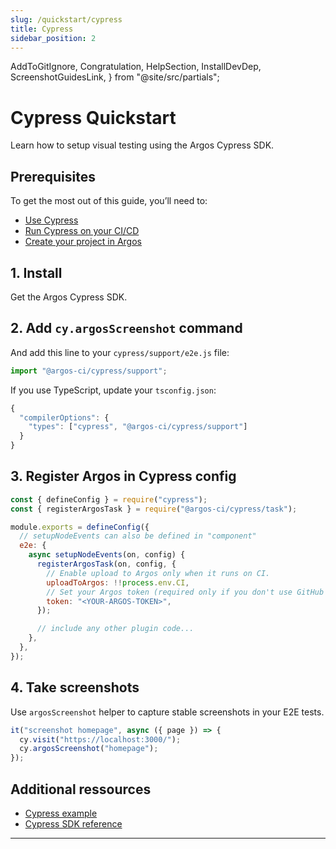 ```yaml
---
slug: /quickstart/cypress
title: Cypress
sidebar_position: 2
---
```


  AddToGitIgnore,
  Congratulation,
  HelpSection,
  InstallDevDep,
  ScreenshotGuidesLink,
} from "@site/src/partials";

# Cypress Quickstart

Learn how to setup visual testing using the Argos Cypress SDK.

## Prerequisites

To get the most out of this guide, you’ll need to:

- [Use Cypress](https://docs.cypress.io/guides/getting-started/installing-cypress)
- [Run Cypress on your CI/CD](https://playwright.dev/docs/ci-intro#on-pushpull_request)
- [Create your project in Argos](https://app.argos-ci.com/new)

## 1. Install

Get the Argos Cypress SDK.

<InstallDevDep dependency="@argos-ci/cypress" showCliLink />

## 2. Add `cy.argosScreenshot` command

And add this line to your `cypress/support/e2e.js` file:

```js cypress/support/index.js
import "@argos-ci/cypress/support";
```

If you use TypeScript, update your `tsconfig.json`:

```js
{
  "compilerOptions": {
    "types": ["cypress", "@argos-ci/cypress/support"]
  }
}
```

## 3. Register Argos in Cypress config

```js cypress.config.js
const { defineConfig } = require("cypress");
const { registerArgosTask } = require("@argos-ci/cypress/task");

module.exports = defineConfig({
  // setupNodeEvents can also be defined in "component"
  e2e: {
    async setupNodeEvents(on, config) {
      registerArgosTask(on, config, {
        // Enable upload to Argos only when it runs on CI.
        uploadToArgos: !!process.env.CI,
        // Set your Argos token (required only if you don't use GitHub Actions).
        token: "<YOUR-ARGOS-TOKEN>",
      });

      // include any other plugin code...
    },
  },
});
```

## 4. Take screenshots

Use <code>argosScreenshot</code> helper to capture stable screenshots in your E2E tests.

```js title="cypress/e2e/homepage.cy.js"
it("screenshot homepage", async ({ page }) => {
  cy.visit("https://localhost:3000/");
  cy.argosScreenshot("homepage");
});
```

<AddToGitIgnore path="/cypress/screenshots" />
<ScreenshotGuidesLink />
<Congratulation />

## Additional ressources

- [Cypress example](https://github.com/argos-ci/argos/tree/main/examples/cypress)
- [Cypress SDK reference](/cypress)

---

<HelpSection />

